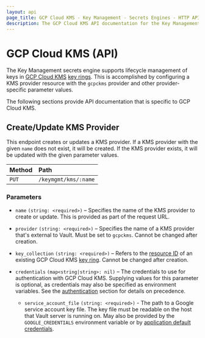 ```yaml
---
layout: api
page_title: GCP Cloud KMS - Key Management - Secrets Engines - HTTP API
description: The GCP Cloud KMS API documentation for the Key Management secrets engine.
---
```


# GCP Cloud KMS (API)

The Key Management secrets engine supports lifecycle management of keys in [GCP Cloud KMS](https://cloud.google.com/security-key-management)
[key rings](https://cloud.google.com/kms/docs/resource-hierarchy#key_rings). This is accomplished by
configuring a KMS provider resource with the `gcpckms` provider and other provider-specific parameter
values.

The following sections provide API documentation that is specific to GCP Cloud KMS.

## Create/Update KMS Provider

This endpoint creates or updates a KMS provider. If a KMS provider with the given `name`
does not exist, it will be created. If the KMS provider exists, it will be updated with
the given parameter values.

| Method | Path                 |
| :----- | :------------------- |
| `PUT`  | `/keymgmt/kms/:name` |

### Parameters

- `name` `(string: <required>)` – Specifies the name of the KMS provider to create or update.
  This is provided as part of the request URL.

- `provider` `(string: <required>)` – Specifies the name of a KMS provider that's external to
  Vault. Must be set to `gcpckms`. Cannot be changed after creation.

- `key_collection` `(string: <required>)` – Refers to the
  [resource ID](https://cloud.google.com/kms/docs/resource-hierarchy#retrieve_resource_id)
  of an existing GCP Cloud KMS [key ring](https://cloud.google.com/kms/docs/resource-hierarchy#key_rings).
  Cannot be changed after creation.

- `credentials` `(map<string|string>: nil)` – The credentials to use for authentication with GCP
  Cloud KMS. Supplying values for this parameter is optional, as credentials may also be specified
  as environment variables. See the [authentication](/docs/secrets/key-management/gcpkms#authentication)
  section for details on precedence.

  - `service_account_file` `(string: <required>)` - The path to a Google service account key file. The
    key file must be readable on the host that Vault server is running on. May also be provided by the
    `GOOGLE_CREDENTIALS` environment variable or by
    [application default credentials](https://cloud.google.com/docs/authentication/production).
